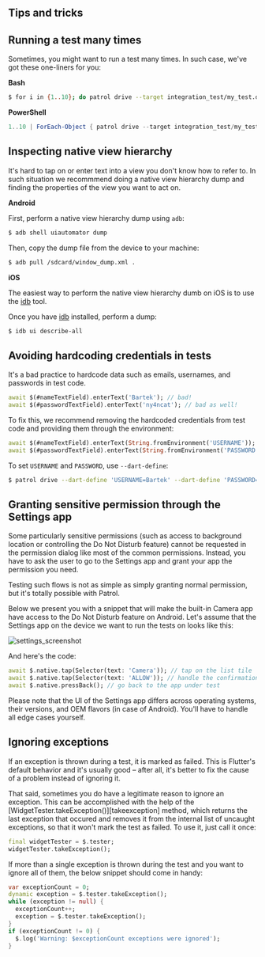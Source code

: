 ## Tips and tricks

## Running a test many times

Sometimes, you might want to run a test many times. In such case, we've got
these one-liners for you:

**Bash**

```bash
$ for i in {1..10}; do patrol drive --target integration_test/my_test.dart; done
```

**PowerShell**

```powershell
1..10 | ForEach-Object { patrol drive --target integration_test/my_test.dart }
```

## Inspecting native view hierarchy

It's hard to tap on or enter text into a view you don't know how to refer to. In
such situation we recommmend doing a native view hierarchy dump and finding the
properties of the view you want to act on.

**Android**

First, perform a native view hierarchy dump using `adb`:

```bash
$ adb shell uiautomator dump
```

Then, copy the dump file from the device to your machine:

```bash
$ adb pull /sdcard/window_dump.xml .
```

**iOS**

The easiest way to perform the native view hierarchy dumb on iOS is to use the
[idb] tool.

Once you have [idb] installed, perform a dump:

```bash
$ idb ui describe-all
```

## Avoiding hardcoding credentials in tests

It's a bad practice to hardcode data such as emails, usernames, and passwords in
test code.

```dart
await $(#nameTextField).enterText('Bartek'); // bad!
await $(#passwordTextField).enterText('ny4ncat'); // bad as well!
```

To fix this, we recommend removing the hardcoded credentials from test code and
providing them through the environment:

```dart
await $(#nameTextField).enterText(String.fromEnvironment('USERNAME'));
await $(#passwordTextField).enterText(String.fromEnvironment('PASSWORD'));
```

To set `USERNAME` and `PASSWORD`, use `--dart-define`:

```bash
$ patrol drive --dart-define 'USERNAME=Bartek' --dart-define 'PASSWORD=ny4ncat'
```

## Granting sensitive permission through the Settings app

Some particularly sensitive permissions (such as access to background location
or controlling the Do Not Disturb feature) cannot be requested in the permission
dialog like most of the common permissions. Instead, you have to ask the user to
go to the Settings app and grant your app the permission you need.

Testing such flows is not as simple as simply granting normal permission, but
it's totally possible with Patrol.

Below we present you with a snippet that will make the built-in Camera app have
access to the Do Not Disturb feature on Android. Let's assume that the Settings
app on the device we want to run the tests on looks like this:

![settings_screenshot]

And here's the code:

```dart
await $.native.tap(Selector(text: 'Camera')); // tap on the list tile
await $.native.tap(Selector(text: 'ALLOW')); // handle the confirmation dialog
await $.native.pressBack(); // go back to the app under test
```

Please note that the UI of the Settings app differs across operating systems,
their versions, and OEM flavors (in case of Android). You'll have to handle all
edge cases yourself.

## Ignoring exceptions

If an exception is thrown during a test, it is marked as failed. This is
Flutter's default behavior and it's usually good – after all, it's better to fix
the cause of a problem instead of ignoring it.

That said, sometimes you do have a legitimate reason to ignore an exception.
This can be accomplished with the help of the
[WidgetTester.takeException()][takeexception] method, which returns the last
exception that occured and removes it from the internal list of uncaught
exceptions, so that it won't mark the test as failed. To use it, just call it
once:

```dart
final widgetTester = $.tester;
widgetTester.takeException();
```

If more than a single exception is thrown during the test and you want to ignore
all of them, the below snippet should come in handy:

```dart
var exceptionCount = 0;
dynamic exception = $.tester.takeException();
while (exception != null) {
  exceptionCount++;
  exception = $.tester.takeException();
}
if (exceptionCount != 0) {
  $.log('Warning: $exceptionCount exceptions were ignored');
}
```

[idb]: https://github.com/facebook/idb
[settings_screenshot]: https://user-images.githubusercontent.com/10289319/194897313-849b8b84-df7a-4bf3-9b06-bb2782876d03.png
[take_exception]: https://api.flutter.dev/flutter/flutter_test/WidgetTester/takeException.html
